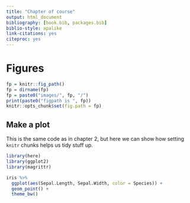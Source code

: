 ```yaml
---
title: "Chapter of course"
output: html_document
bibliography: [book.bib, packages.bib]
biblio-style: apalike
link-citations: yes
citeproc: yes
---
```


# Figures

```r
fp = knitr::fig_path()
fp = dirname(fp)
fp = paste0("images/", fp, "/")
print(paste0("figpath is ", fp))
knitr::opts_chunk$set(fig.path = fp)
```

## Make a plot

This is the same code as in chapter 2, but here we can show how setting `knitr` chunks helps us tidy stuff up. 

```r
library(here)
library(ggplot2)
library(magrittr)
```


```r
iris %>%
  ggplot(aes(Sepal.Length, Sepal.Width, color = Species)) +
  geom_point() +
  theme_bw()
```
